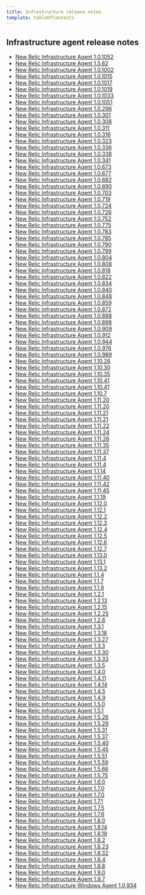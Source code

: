 ```yaml
---
title: Infrastructure release notes
template: tableOfContents
---
```


## Infrastructure agent release notes

* [New Relic Infrastructure Agent 1.0.1052](/docs/release-notes/infrastructure-release-notes/infrastructure-agent-release-notes/clone-new-relic-infrastructure-agent-101052)
* [New Relic Infrastructure Agent 1.5.62](/docs/release-notes/infrastructure-release-notes/infrastructure-agent-release-notes/clone-new-relic-infrastructure-agent-1559)
* [New Relic Infrastructure Agent 1.0.1002](/docs/release-notes/infrastructure-release-notes/infrastructure-agent-release-notes/new-relic-infrastructure-agent-101002)
* [New Relic Infrastructure Agent 1.0.1015](/docs/release-notes/infrastructure-release-notes/infrastructure-agent-release-notes/new-relic-infrastructure-agent-101015)
* [New Relic Infrastructure Agent 1.0.1017](/docs/release-notes/infrastructure-release-notes/infrastructure-agent-release-notes/new-relic-infrastructure-agent-101017)
* [New Relic Infrastructure Agent 1.0.1019](/docs/release-notes/infrastructure-release-notes/infrastructure-agent-release-notes/new-relic-infrastructure-agent-101019)
* [New Relic Infrastructure Agent 1.0.1033](/docs/release-notes/infrastructure-release-notes/infrastructure-agent-release-notes/new-relic-infrastructure-agent-101033)
* [New Relic Infrastructure Agent 1.0.1051](/docs/release-notes/infrastructure-release-notes/infrastructure-agent-release-notes/new-relic-infrastructure-agent-101051)
* [New Relic Infrastructure Agent 1.0.296](/docs/release-notes/infrastructure-release-notes/infrastructure-agent-release-notes/new-relic-infrastructure-agent-10296)
* [New Relic Infrastructure Agent 1.0.301](/docs/release-notes/infrastructure-release-notes/infrastructure-agent-release-notes/new-relic-infrastructure-agent-10301)
* [New Relic Infrastructure Agent 1.0.308](/docs/release-notes/infrastructure-release-notes/infrastructure-agent-release-notes/new-relic-infrastructure-agent-10308)
* [New Relic Infrastructure Agent 1.0.311](/docs/release-notes/infrastructure-release-notes/infrastructure-agent-release-notes/new-relic-infrastructure-agent-10311)
* [New Relic Infrastructure Agent 1.0.316](/docs/release-notes/infrastructure-release-notes/infrastructure-agent-release-notes/new-relic-infrastructure-agent-10316)
* [New Relic Infrastructure Agent 1.0.323](/docs/release-notes/infrastructure-release-notes/infrastructure-agent-release-notes/new-relic-infrastructure-agent-10323)
* [New Relic Infrastructure Agent 1.0.336](/docs/release-notes/infrastructure-release-notes/infrastructure-agent-release-notes/new-relic-infrastructure-agent-10336)
* [New Relic Infrastructure Agent 1.0.338](/docs/release-notes/infrastructure-release-notes/infrastructure-agent-release-notes/new-relic-infrastructure-agent-10338)
* [New Relic Infrastructure Agent 1.0.341](/docs/release-notes/infrastructure-release-notes/infrastructure-agent-release-notes/new-relic-infrastructure-agent-10341)
* [New Relic Infrastructure Agent 1.0.673](/docs/release-notes/infrastructure-release-notes/infrastructure-agent-release-notes/new-relic-infrastructure-agent-10673)
* [New Relic Infrastructure Agent 1.0.677](/docs/release-notes/infrastructure-release-notes/infrastructure-agent-release-notes/new-relic-infrastructure-agent-10677)
* [New Relic Infrastructure Agent 1.0.682](/docs/release-notes/infrastructure-release-notes/infrastructure-agent-release-notes/new-relic-infrastructure-agent-10682)
* [New Relic Infrastructure Agent 1.0.690](/docs/release-notes/infrastructure-release-notes/infrastructure-agent-release-notes/new-relic-infrastructure-agent-10690)
* [New Relic Infrastructure Agent 1.0.703](/docs/release-notes/infrastructure-release-notes/infrastructure-agent-release-notes/new-relic-infrastructure-agent-10703)
* [New Relic Infrastructure Agent 1.0.719](/docs/release-notes/infrastructure-release-notes/infrastructure-agent-release-notes/new-relic-infrastructure-agent-10719)
* [New Relic Infrastructure Agent 1.0.724](/docs/release-notes/infrastructure-release-notes/infrastructure-agent-release-notes/new-relic-infrastructure-agent-10724)
* [New Relic Infrastructure Agent 1.0.726](/docs/release-notes/infrastructure-release-notes/infrastructure-agent-release-notes/new-relic-infrastructure-agent-10726)
* [New Relic Infrastructure Agent 1.0.752](/docs/release-notes/infrastructure-release-notes/infrastructure-agent-release-notes/new-relic-infrastructure-agent-10752)
* [New Relic Infrastructure Agent 1.0.775](/docs/release-notes/infrastructure-release-notes/infrastructure-agent-release-notes/new-relic-infrastructure-agent-10775)
* [New Relic Infrastructure Agent 1.0.783](/docs/release-notes/infrastructure-release-notes/infrastructure-agent-release-notes/new-relic-infrastructure-agent-10783)
* [New Relic Infrastructure Agent 1.0.785](/docs/release-notes/infrastructure-release-notes/infrastructure-agent-release-notes/new-relic-infrastructure-agent-10785)
* [New Relic Infrastructure Agent 1.0.790](/docs/release-notes/infrastructure-release-notes/infrastructure-agent-release-notes/new-relic-infrastructure-agent-10790)
* [New Relic Infrastructure Agent 1.0.799](/docs/release-notes/infrastructure-release-notes/infrastructure-agent-release-notes/new-relic-infrastructure-agent-10799)
* [New Relic Infrastructure Agent 1.0.804](/docs/release-notes/infrastructure-release-notes/infrastructure-agent-release-notes/new-relic-infrastructure-agent-10804)
* [New Relic Infrastructure Agent 1.0.808](/docs/release-notes/infrastructure-release-notes/infrastructure-agent-release-notes/new-relic-infrastructure-agent-10808)
* [New Relic Infrastructure Agent 1.0.818](/docs/release-notes/infrastructure-release-notes/infrastructure-agent-release-notes/new-relic-infrastructure-agent-10818)
* [New Relic Infrastructure Agent 1.0.822](/docs/release-notes/infrastructure-release-notes/infrastructure-agent-release-notes/new-relic-infrastructure-agent-10822)
* [New Relic Infrastructure Agent 1.0.834](/docs/release-notes/infrastructure-release-notes/infrastructure-agent-release-notes/new-relic-infrastructure-agent-10834)
* [New Relic Infrastructure Agent 1.0.840](/docs/release-notes/infrastructure-release-notes/infrastructure-agent-release-notes/new-relic-infrastructure-agent-10840)
* [New Relic Infrastructure Agent 1.0.848](/docs/release-notes/infrastructure-release-notes/infrastructure-agent-release-notes/new-relic-infrastructure-agent-10848)
* [New Relic Infrastructure Agent 1.0.859](/docs/release-notes/infrastructure-release-notes/infrastructure-agent-release-notes/new-relic-infrastructure-agent-10859)
* [New Relic Infrastructure Agent 1.0.872](/docs/release-notes/infrastructure-release-notes/infrastructure-agent-release-notes/new-relic-infrastructure-agent-10872)
* [New Relic Infrastructure Agent 1.0.888](/docs/release-notes/infrastructure-release-notes/infrastructure-agent-release-notes/new-relic-infrastructure-agent-10888)
* [New Relic Infrastructure Agent 1.0.898](/docs/release-notes/infrastructure-release-notes/infrastructure-agent-release-notes/new-relic-infrastructure-agent-10898)
* [New Relic Infrastructure Agent 1.0.909](/docs/release-notes/infrastructure-release-notes/infrastructure-agent-release-notes/new-relic-infrastructure-agent-10909)
* [New Relic Infrastructure Agent 1.0.912](/docs/release-notes/infrastructure-release-notes/infrastructure-agent-release-notes/new-relic-infrastructure-agent-10912)
* [New Relic Infrastructure Agent 1.0.944](/docs/release-notes/infrastructure-release-notes/infrastructure-agent-release-notes/new-relic-infrastructure-agent-10944)
* [New Relic Infrastructure Agent 1.0.976](/docs/release-notes/infrastructure-release-notes/infrastructure-agent-release-notes/new-relic-infrastructure-agent-10976)
* [New Relic Infrastructure Agent 1.0.989](/docs/release-notes/infrastructure-release-notes/infrastructure-agent-release-notes/new-relic-infrastructure-agent-10989)
* [New Relic Infrastructure Agent 1.10.26](/docs/release-notes/infrastructure-release-notes/infrastructure-agent-release-notes/new-relic-infrastructure-agent-11026)
* [New Relic Infrastructure Agent 1.10.30](/docs/release-notes/infrastructure-release-notes/infrastructure-agent-release-notes/new-relic-infrastructure-agent-11030)
* [New Relic Infrastructure Agent 1.10.35](/docs/release-notes/infrastructure-release-notes/infrastructure-agent-release-notes/new-relic-infrastructure-agent-11035)
* [New Relic Infrastructure Agent 1.10.41](/docs/release-notes/infrastructure-release-notes/infrastructure-agent-release-notes/new-relic-infrastructure-agent-11041)
* [New Relic Infrastructure Agent 1.10.41](/docs/release-notes/infrastructure-release-notes/infrastructure-agent-release-notes/new-relic-infrastructure-agent-11041)
* [New Relic Infrastructure Agent 1.10.7](/docs/release-notes/infrastructure-release-notes/infrastructure-agent-release-notes/new-relic-infrastructure-agent-1107)
* [New Relic Infrastructure Agent 1.11.20](/docs/release-notes/infrastructure-release-notes/infrastructure-agent-release-notes/new-relic-infrastructure-agent-11120)
* [New Relic Infrastructure Agent 1.11.20](/docs/release-notes/infrastructure-release-notes/infrastructure-agent-release-notes/new-relic-infrastructure-agent-11120)
* [New Relic Infrastructure Agent 1.11.21](/docs/release-notes/infrastructure-release-notes/infrastructure-agent-release-notes/new-relic-infrastructure-agent-11121)
* [New Relic Infrastructure Agent 1.11.21](/docs/release-notes/infrastructure-release-notes/infrastructure-agent-release-notes/new-relic-infrastructure-agent-11121)
* [New Relic Infrastructure Agent 1.11.22](/docs/release-notes/infrastructure-release-notes/infrastructure-agent-release-notes/new-relic-infrastructure-agent-11122)
* [New Relic Infrastructure Agent 1.11.24](/docs/release-notes/infrastructure-release-notes/infrastructure-agent-release-notes/new-relic-infrastructure-agent-11124)
* [New Relic Infrastructure Agent 1.11.26](/docs/release-notes/infrastructure-release-notes/infrastructure-agent-release-notes/new-relic-infrastructure-agent-11126)
* [New Relic Infrastructure Agent 1.11.35](/docs/release-notes/infrastructure-release-notes/infrastructure-agent-release-notes/new-relic-infrastructure-agent-11135)
* [New Relic Infrastructure Agent 1.11.37](/docs/release-notes/infrastructure-release-notes/infrastructure-agent-release-notes/new-relic-infrastructure-agent-11137-0)
* [New Relic Infrastructure Agent 1.11.4](/docs/release-notes/infrastructure-release-notes/infrastructure-agent-release-notes/new-relic-infrastructure-agent-1114-0)
* [New Relic Infrastructure Agent 1.11.4](/docs/release-notes/infrastructure-release-notes/infrastructure-agent-release-notes/new-relic-infrastructure-agent-1114-0)
* [New Relic Infrastructure Agent 1.1.14](/docs/release-notes/infrastructure-release-notes/infrastructure-agent-release-notes/new-relic-infrastructure-agent-1114)
* [New Relic Infrastructure Agent 1.11.40](/docs/release-notes/infrastructure-release-notes/infrastructure-agent-release-notes/new-relic-infrastructure-agent-11140)
* [New Relic Infrastructure Agent 1.11.42](/docs/release-notes/infrastructure-release-notes/infrastructure-agent-release-notes/new-relic-infrastructure-agent-11142)
* [New Relic Infrastructure Agent 1.11.45](/docs/release-notes/infrastructure-release-notes/infrastructure-agent-release-notes/new-relic-infrastructure-agent-11145)
* [New Relic Infrastructure Agent 1.1.19](/docs/release-notes/infrastructure-release-notes/infrastructure-agent-release-notes/new-relic-infrastructure-agent-1119)
* [New Relic Infrastructure Agent 1.12.0](/docs/release-notes/infrastructure-release-notes/infrastructure-agent-release-notes/new-relic-infrastructure-agent-1120)
* [New Relic Infrastructure Agent 1.12.1](/docs/release-notes/infrastructure-release-notes/infrastructure-agent-release-notes/new-relic-infrastructure-agent-1121)
* [New Relic Infrastructure Agent 1.12.2](/docs/release-notes/infrastructure-release-notes/infrastructure-agent-release-notes/new-relic-infrastructure-agent-1122)
* [New Relic Infrastructure Agent 1.12.3](/docs/release-notes/infrastructure-release-notes/infrastructure-agent-release-notes/new-relic-infrastructure-agent-1123)
* [New Relic Infrastructure Agent 1.12.4](/docs/release-notes/infrastructure-release-notes/infrastructure-agent-release-notes/new-relic-infrastructure-agent-1124)
* [New Relic Infrastructure Agent 1.12.5](/docs/release-notes/infrastructure-release-notes/infrastructure-agent-release-notes/new-relic-infrastructure-agent-1125)
* [New Relic Infrastructure Agent 1.12.6](/docs/release-notes/infrastructure-release-notes/infrastructure-agent-release-notes/new-relic-infrastructure-agent-1126)
* [New Relic Infrastructure Agent 1.12.7](/docs/release-notes/infrastructure-release-notes/infrastructure-agent-release-notes/new-relic-infrastructure-agent-1127)
* [New Relic Infrastructure Agent 1.13.0](/docs/release-notes/infrastructure-release-notes/infrastructure-agent-release-notes/new-relic-infrastructure-agent-1130)
* [New Relic Infrastructure Agent 1.13.1](/docs/release-notes/infrastructure-release-notes/infrastructure-agent-release-notes/new-relic-infrastructure-agent-1131)
* [New Relic Infrastructure Agent 1.13.2](/docs/release-notes/infrastructure-release-notes/infrastructure-agent-release-notes/new-relic-infrastructure-agent-1132)
* [New Relic Infrastructure Agent 1.1.4](/docs/release-notes/infrastructure-release-notes/infrastructure-agent-release-notes/new-relic-infrastructure-agent-114)
* [New Relic Infrastructure Agent 1.1.7](/docs/release-notes/infrastructure-release-notes/infrastructure-agent-release-notes/new-relic-infrastructure-agent-117)
* [New Relic Infrastructure Agent 1.1.9](/docs/release-notes/infrastructure-release-notes/infrastructure-agent-release-notes/new-relic-infrastructure-agent-119)
* [New Relic Infrastructure Agent 1.2.1](/docs/release-notes/infrastructure-release-notes/infrastructure-agent-release-notes/new-relic-infrastructure-agent-121)
* [New Relic Infrastructure Agent 1.2.13](/docs/release-notes/infrastructure-release-notes/infrastructure-agent-release-notes/new-relic-infrastructure-agent-1213)
* [New Relic Infrastructure Agent 1.2.15](/docs/release-notes/infrastructure-release-notes/infrastructure-agent-release-notes/new-relic-infrastructure-agent-1215)
* [New Relic Infrastructure Agent 1.2.25](/docs/release-notes/infrastructure-release-notes/infrastructure-agent-release-notes/new-relic-infrastructure-agent-1225)
* [New Relic Infrastructure Agent 1.2.6](/docs/release-notes/infrastructure-release-notes/infrastructure-agent-release-notes/new-relic-infrastructure-agent-126)
* [New Relic Infrastructure Agent 1.3.1](/docs/release-notes/infrastructure-release-notes/infrastructure-agent-release-notes/new-relic-infrastructure-agent-131)
* [New Relic Infrastructure Agent 1.3.18](/docs/release-notes/infrastructure-release-notes/infrastructure-agent-release-notes/new-relic-infrastructure-agent-1318)
* [New Relic Infrastructure Agent 1.3.27](/docs/release-notes/infrastructure-release-notes/infrastructure-agent-release-notes/new-relic-infrastructure-agent-1327)
* [New Relic Infrastructure Agent 1.3.3](/docs/release-notes/infrastructure-release-notes/infrastructure-agent-release-notes/new-relic-infrastructure-agent-133)
* [New Relic Infrastructure Agent 1.3.30](/docs/release-notes/infrastructure-release-notes/infrastructure-agent-release-notes/new-relic-infrastructure-agent-1330)
* [New Relic Infrastructure Agent 1.3.33](/docs/release-notes/infrastructure-release-notes/infrastructure-agent-release-notes/new-relic-infrastructure-agent-1333)
* [New Relic Infrastructure Agent 1.3.5](/docs/release-notes/infrastructure-release-notes/infrastructure-agent-release-notes/new-relic-infrastructure-agent-135)
* [New Relic Infrastructure Agent 1.4.0](/docs/release-notes/infrastructure-release-notes/infrastructure-agent-release-notes/new-relic-infrastructure-agent-140)
* [New Relic Infrastructure Agent 1.4.11](/docs/release-notes/infrastructure-release-notes/infrastructure-agent-release-notes/new-relic-infrastructure-agent-1411)
* [New Relic Infrastructure Agent 1.4.14](/docs/release-notes/infrastructure-release-notes/infrastructure-agent-release-notes/new-relic-infrastructure-agent-1414)
* [New Relic Infrastructure Agent 1.4.5](/docs/release-notes/infrastructure-release-notes/infrastructure-agent-release-notes/new-relic-infrastructure-agent-145)
* [New Relic Infrastructure Agent 1.4.9](/docs/release-notes/infrastructure-release-notes/infrastructure-agent-release-notes/new-relic-infrastructure-agent-149)
* [New Relic Infrastructure Agent 1.5.0](/docs/release-notes/infrastructure-release-notes/infrastructure-agent-release-notes/new-relic-infrastructure-agent-150)
* [New Relic Infrastructure Agent 1.5.1](/docs/release-notes/infrastructure-release-notes/infrastructure-agent-release-notes/new-relic-infrastructure-agent-151)
* [New Relic Infrastructure Agent 1.5.26](/docs/release-notes/infrastructure-release-notes/infrastructure-agent-release-notes/new-relic-infrastructure-agent-1526)
* [New Relic Infrastructure Agent 1.5.29](/docs/release-notes/infrastructure-release-notes/infrastructure-agent-release-notes/new-relic-infrastructure-agent-1529)
* [New Relic Infrastructure Agent 1.5.31](/docs/release-notes/infrastructure-release-notes/infrastructure-agent-release-notes/new-relic-infrastructure-agent-1531)
* [New Relic Infrastructure Agent 1.5.37](/docs/release-notes/infrastructure-release-notes/infrastructure-agent-release-notes/new-relic-infrastructure-agent-1537)
* [New Relic Infrastructure Agent 1.5.40](/docs/release-notes/infrastructure-release-notes/infrastructure-agent-release-notes/new-relic-infrastructure-agent-1540)
* [New Relic Infrastructure Agent 1.5.45](/docs/release-notes/infrastructure-release-notes/infrastructure-agent-release-notes/new-relic-infrastructure-agent-1545)
* [New Relic Infrastructure Agent 1.5.51](/docs/release-notes/infrastructure-release-notes/infrastructure-agent-release-notes/new-relic-infrastructure-agent-1551)
* [New Relic Infrastructure Agent 1.5.59](/docs/release-notes/infrastructure-release-notes/infrastructure-agent-release-notes/new-relic-infrastructure-agent-1559)
* [New Relic Infrastructure Agent 1.5.66](/docs/release-notes/infrastructure-release-notes/infrastructure-agent-release-notes/new-relic-infrastructure-agent-1566)
* [New Relic Infrastructure Agent 1.5.75](/docs/release-notes/infrastructure-release-notes/infrastructure-agent-release-notes/new-relic-infrastructure-agent-1575)
* [New Relic Infrastructure Agent 1.6.0](/docs/release-notes/infrastructure-release-notes/infrastructure-agent-release-notes/new-relic-infrastructure-agent-160)
* [New Relic Infrastructure Agent 1.7.0](/docs/release-notes/infrastructure-release-notes/infrastructure-agent-release-notes/new-relic-infrastructure-agent-170-0)
* [New Relic Infrastructure Agent 1.7.0](/docs/release-notes/infrastructure-release-notes/infrastructure-agent-release-notes/new-relic-infrastructure-agent-170)
* [New Relic Infrastructure Agent 1.7.1](/docs/release-notes/infrastructure-release-notes/infrastructure-agent-release-notes/new-relic-infrastructure-agent-171)
* [New Relic Infrastructure Agent 1.7.5](/docs/release-notes/infrastructure-release-notes/infrastructure-agent-release-notes/new-relic-infrastructure-agent-175)
* [New Relic Infrastructure Agent 1.7.6](/docs/release-notes/infrastructure-release-notes/infrastructure-agent-release-notes/new-relic-infrastructure-agent-176)
* [New Relic Infrastructure Agent 1.8.0](/docs/release-notes/infrastructure-release-notes/infrastructure-agent-release-notes/new-relic-infrastructure-agent-180)
* [New Relic Infrastructure Agent 1.8.14](/docs/release-notes/infrastructure-release-notes/infrastructure-agent-release-notes/new-relic-infrastructure-agent-1814)
* [New Relic Infrastructure Agent 1.8.19](/docs/release-notes/infrastructure-release-notes/infrastructure-agent-release-notes/new-relic-infrastructure-agent-1819)
* [New Relic Infrastructure Agent 1.8.2](/docs/release-notes/infrastructure-release-notes/infrastructure-agent-release-notes/new-relic-infrastructure-agent-182)
* [New Relic Infrastructure Agent 1.8.23](/docs/release-notes/infrastructure-release-notes/infrastructure-agent-release-notes/new-relic-infrastructure-agent-1823)
* [New Relic Infrastructure Agent 1.8.32](/docs/release-notes/infrastructure-release-notes/infrastructure-agent-release-notes/new-relic-infrastructure-agent-1832)
* [New Relic Infrastructure Agent 1.8.4](/docs/release-notes/infrastructure-release-notes/infrastructure-agent-release-notes/new-relic-infrastructure-agent-184)
* [New Relic Infrastructure Agent 1.8.8](/docs/release-notes/infrastructure-release-notes/infrastructure-agent-release-notes/new-relic-infrastructure-agent-188)
* [New Relic Infrastructure Agent 1.9.0](/docs/release-notes/infrastructure-release-notes/infrastructure-agent-release-notes/new-relic-infrastructure-agent-190)
* [New Relic Infrastructure Agent 1.9.7](/docs/release-notes/infrastructure-release-notes/infrastructure-agent-release-notes/new-relic-infrastructure-agent-197)
* [New Relic Infrastructure Windows Agent 1.0.934](/docs/release-notes/infrastructure-release-notes/infrastructure-agent-release-notes/new-relic-infrastructure-windows-agent-10934)
